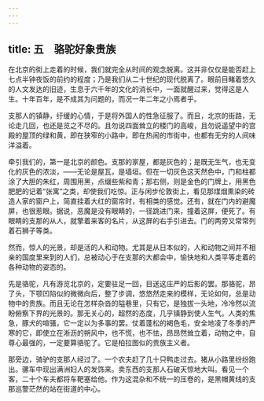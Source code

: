 ```yaml
---
---
---
```

title: 五　骆驼好象贵族
---



在北京的街上走着的时候，我们就完全从时间的观念脱离。这并非仅仅是能否赶上七点半钟夜饭的前约的程度；乃是我们从二十世纪的现代脱离了。眼前目睹着悠久的人文发达的旧迹，生息于六千年的文化的消长中，一面就醒过来，觉得这是人生。十年百年，是不成其为问题的，而况一年二年之小焉者乎。

支那人的镇静，纡缓的心情，于是将外国人的性急征服了。而且，北京的街路，无论走几回，也还是览之不尽的。且勿说四面耸立的楼门的高峻，且勿说遥望中的宫殿的屋顶的绿和黄，即在狭窄的小路中，即在热闹的市街中，也都有无穷的人间味洋溢着。

牵引我们的，第一是北京的颜色。支那的家屋，都是灰色的；是既无生气，也无变化的灰色的浓淡，——无论是屋瓦，是墙垣。但在一切灰色这天然色中，门和柱都涂了大胆的朱红，周围用黑，点缀些紫和青；那右侧，则是金色的门牌上，用黑色肥肥的记着“张寓”之类，却使我们吃惊。正与闲步伦敦街上，看见那煤烟熏染的砖造人家的窗户上，简直挂着大红的窗帘时，有相类的感觉。还有，就在门内的避魔屏，也很惹眼。据说，恶魔是没有眼睛的，一径跳进门来，撞着这屏，便死了。有眼睛的支那的从人，就擎着来客的名片，从这屏的右手引进去。门的两旁又常常列着石狮子等类。

然而，惊人的光景，却是活的人和动物。尤其是从日本似的，人和动物之间并不相亲的国度里来到的人们，总被动心于在支那的大都会中，愉快地和人类平等走着的各种动物的姿态的。

先是骆驼，凡有游览北京的，定要驻足一回，目送这庄严的后影的罢。那骆驼，昂了头，下颚凹陷似的微微向后，整了步调，悠悠然走来的模样，无论如何，总是动物中的贵族。而且无论在怎样杂沓的隘巷里，只有它，是独拔一头地，冷冷然以流盼俯察下界的光景的。那无关心的，超然的态度，几乎镇静到使人生气。人类的焦急，豚犬的喧骚，它一定以为多事的罢。仗着蓬松的褐色毛，安全地凌了冬季的严寒的它，即使立在淅沥的朔风中，也不慌，也不怯，昂昂然耸立着，动物之中，自尊心最强的，一定要算骆驼了。它是柏拉图似的贵族主义者。

那旁边，骑驴的支那人经过了。一个农夫赶了几十只鸭走过去。猪从小路里纷纷跑出。骡车中现出满洲妇人的发饰来。卖东西的支那人石破天惊地大叫。看见一个客，二十个车夫都将车靶塞给他。作为这混杂和不统一的压卷的，是黑帽黄线的支那巡警茫然的站在街道的中心。